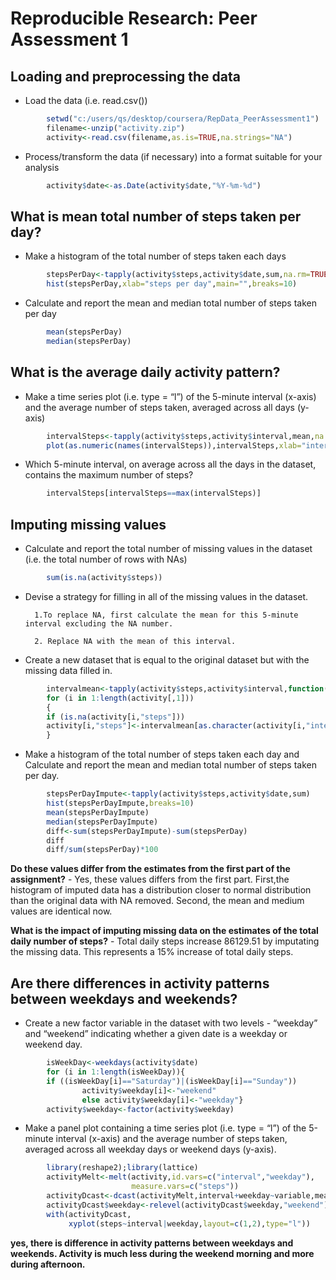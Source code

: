 # Reproducible Research: Peer Assessment 1


## Loading and preprocessing the data
- Load the data (i.e. read.csv())
```r
        setwd("c:/users/qs/desktop/coursera/RepData_PeerAssessment1")
        filename<-unzip("activity.zip")
        activity<-read.csv(filename,as.is=TRUE,na.strings="NA")
```
        
- Process/transform the data (if necessary) into a format suitable for your analysis
```r
        activity$date<-as.Date(activity$date,"%Y-%m-%d")
```

## What is mean total number of steps taken per day?
- Make a histogram of the total number of steps taken each days
```r
        stepsPerDay<-tapply(activity$steps,activity$date,sum,na.rm=TRUE)
        hist(stepsPerDay,xlab="steps per day",main="",breaks=10)
```

- Calculate and report the mean and median total number of steps taken per day
```r
        mean(stepsPerDay)
        median(stepsPerDay)
```

## What is the average daily activity pattern?
- Make a time series plot (i.e. type = "l") of the 5-minute interval (x-axis) and the average number of steps taken, averaged across all days (y-axis)

```r
        intervalSteps<-tapply(activity$steps,activity$interval,mean,na.rm=TRUE)
        plot(as.numeric(names(intervalSteps)),intervalSteps,xlab="interval",ylab="steps per interval",type="l")
```

- Which 5-minute interval, on average across all the days in the dataset, contains the maximum number of steps?

```r
        intervalSteps[intervalSteps==max(intervalSteps)]
```      


## Imputing missing values

- Calculate and report the total number of missing values in the dataset (i.e. the total number of rows with NAs)
```r
        sum(is.na(activity$steps)) 
```
- Devise a strategy for filling in all of the missing values in the dataset. 

        1.To replace NA, first calculate the mean for this 5-minute interval excluding the NA number.

        2. Replace NA with the mean of this interval.
        
- Create a new dataset that is equal to the original dataset but with the missing data filled in.
        
```r
        intervalmean<-tapply(activity$steps,activity$interval,function(x) mean(x,na.rm=TRUE))
        for (i in 1:length(activity[,1]))
        {
        if (is.na(activity[i,"steps"]))
        activity[i,"steps"]<-intervalmean[as.character(activity[i,"interval"])]
        }
```

- Make a histogram of the total number of steps taken each day and Calculate and report the mean and median total number of steps taken per day.                 

        
```r
        stepsPerDayImpute<-tapply(activity$steps,activity$date,sum)
        hist(stepsPerDayImpute,breaks=10)
        mean(stepsPerDayImpute)
        median(stepsPerDayImpute)
        diff<-sum(stepsPerDayImpute)-sum(stepsPerDay)
        diff
        diff/sum(stepsPerDay)*100
```

**Do these values differ from the estimates from the first part of the assignment?**
- Yes, these values differs from the first part.
First,the histogram of imputed data has a distribution closer to normal distribution than the original data with NA removed.
Second, the mean and medium values are identical now. 
        
**What is the impact of imputing missing data on the estimates of the total daily number of steps?**
- Total daily steps increase 86129.51 by imputating the missing data.
This represents a 15% increase of total daily steps.
        

## Are there differences in activity patterns between weekdays and weekends?

- Create a new factor variable in the dataset with two levels - "weekday" and "weekend" indicating whether a given date is a weekday or weekend day.
    
```r
        isWeekDay<-weekdays(activity$date)
        for (i in 1:length(isWeekDay)){
        if ((isWeekDay[i]=="Saturday")|(isWeekDay[i]=="Sunday"))
                activity$weekday[i]<-"weekend"
                else activity$weekday[i]<-"weekday"}
        activity$weekday<-factor(activity$weekday)
```

- Make a panel plot containing a time series plot (i.e. type = "l") of the 5-minute interval (x-axis) and the average number of steps taken, averaged across all weekday days or weekend days (y-axis). 
        
```r
        library(reshape2);library(lattice)
        activityMelt<-melt(activity,id.vars=c("interval","weekday"),
                           measure.vars=c("steps"))
        activityDcast<-dcast(activityMelt,interval+weekday~variable,mean)
        activityDcast$weekday<-relevel(activityDcast$weekday,"weekend")
        with(activityDcast,
             xyplot(steps~interval|weekday,layout=c(1,2),type="l"))
```

**yes, there is difference in activity patterns between weekdays and weekends. Activity is much less during the weekend morning and more during afternoon.**




